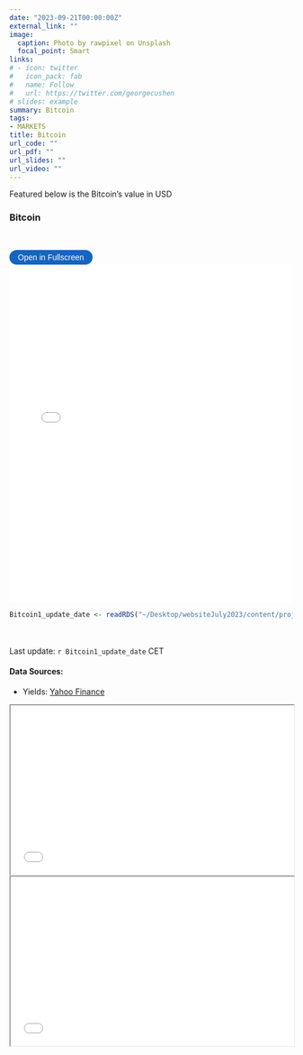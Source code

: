```yaml
---
date: "2023-09-21T00:00:00Z"
external_link: ""
image: 
  caption: Photo by rawpixel on Unsplash
  focal_point: Smart
links:
# - icon: twitter
#   icon_pack: fab
#   name: Follow
#   url: https://twitter.com/georgecushen
# slides: example
summary: Bitcoin
tags:
- MARKETS
title: Bitcoin
url_code: ""
url_pdf: ""
url_slides: ""
url_video: ""
---
```

<!-- {{< load-plotly >}} -->

<!-- Load Plotly JavaScript library -->
<script src="https://cdn.plot.ly/plotly-latest.min.js"></script>

<!-- Add the toggle fullscreen function -->
<script>
    function toggleFullscreen(iframeId) {
        let iframe = document.getElementById(iframeId);
        if (iframe.requestFullscreen) {
            iframe.requestFullscreen();
        } else if (iframe.mozRequestFullScreen) { /* Firefox */
            iframe.mozRequestFullScreen();
        } else if (iframe.webkitRequestFullscreen) { /* Chrome, Safari & Opera */
            iframe.webkitRequestFullscreen();
        } else if (iframe.msRequestFullscreen) { /* IE/Edge */
            iframe.msRequestFullscreen();
        }
    }
</script>







Featured below is the Bitcoin's value in USD

### Bitcoin
<br> 

<button onclick="toggleFullscreen('iframe1')" style="font-size: 14px; padding: 5px 15px; border: none; border-radius: 20px; background-color: #1664c0; color: white; cursor: pointer; transition: background-color 0.3s;" onmouseover="this.style.backgroundColor='#0056b3'" onmouseout="this.style.backgroundColor='#007BFF'">Open in Fullscreen</button>
<iframe id="iframe1" src="Bitcoin1.html" width="100%" height="600px" frameborder="0"> </iframe>

```r
Bitcoin1_update_date <- readRDS("~/Desktop/websiteJuly2023/content/project/Bitcoin/Bitcoin1_update_date.rds")
``` 

<br> <br> 
Last update: `r Bitcoin1_update_date` CET

#### Data Sources: 
* Yields: [Yahoo Finance](https://finance.yahoo.com/quote/BTC-USD?p=BTC-USD&.tsrc=fin-srch)



<iframe src="pretty_table_btc.html" width="100%" height="300"></iframe>

<iframe src="pretty_table_btc_2.html" width="100%" height="300"></iframe>
